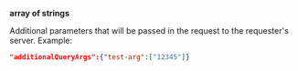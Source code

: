 **array of strings**

Additional parameters that will be passed in the request to the requester's server. Example:

```json
"additionalQueryArgs":{"test-arg":["12345"]}
```
